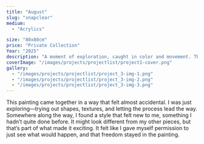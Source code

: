 ```yaml
---
title: "August"
slug: "snapclear"
medium:
  - "Acrylics"

size: "80x80cm"
price: "Private Collection"
Year: "2025"
description: "A moment of exploration, caught in color and movement. This piece feels like a quiet shift—curious, loose, and alive."
coverImage: "/images/projects/projectlist/project1-cover.png"
gallery:
  - "/images/projects/projectlist/project_3-img-1.png"
  - "/images/projects/projectlist/project_3-img-2.png"
  - "/images/projects/projectlist/project_3-img-3.png"
---
```


This painting came together in a way that felt almost accidental. I was just exploring—trying out shapes, textures, and letting the process lead the way. Somewhere along the way, I found a style that felt new to me, something I hadn’t quite done before. It might look different from my other pieces, but that’s part of what made it exciting. It felt like I gave myself permission to just see what would happen, and that freedom stayed in the painting.
